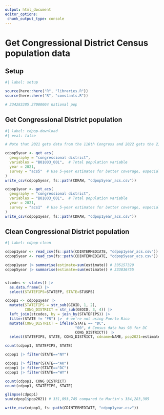 ```yaml
---
output: html_document
editor_options: 
 chunk_output_type: console
---
```


# Get Congressional District Census population data

## Setup

```r
#| label: setup

source(here::here("R", "libraries.R"))
source(here::here("R", "constants.R"))

# 334283385.27000004 national pop

```


## Get Congressional District population

```r
#| label: cdpop-download
#| eval: false

# Note that 2021 gets data from the 116th Congress and 2022 gets the 218th Congress

cdpop5year <- get_acs(
  geography = "congressional district",
  variables = "B01003_001",  # Total population variable
  year = 2021,
  survey = "acs5"  # Use 5-year estimates for better coverage, especially in smaller areas
)
write_csv(cdpop5year, fs::path(CDRAW, "cdpop5year_acs.csv"))

cdpop1year <- get_acs(
  geography = "congressional district",
  variables = "B01003_001",  # Total population variable
  year = 2021,
  survey = "acs1"  # Use 5-year estimates for better coverage, especially in smaller areas
)
write_csv(cdpop1year, fs::path(CDRAW, "cdpop1year_acs.csv"))

```

## Clean Congressional District population

```r
#| label: cdpop-clean

cdpop1year <- read_csv(fs::path(CDINTERMEDIATE, "cdpop1year_acs.csv"))
cdpop5year <- read_csv(fs::path(CDINTERMEDIATE, "cdpop5year_acs.csv"))

cdpop1year |> summarise(estimate=sum(estimate)) # 335157329
cdpop5year |> summarise(estimate=sum(estimate)) # 333036755


stcodes <- states() |> 
  as.data.frame() |> 
  select(STATEFIPS=STATEFP, STATE=STUSPS)

cdpop1 <- cdpop1year |> 
  mutate(STATEFIPS = str_sub(GEOID, 1, 2),
         CONG_DISTRICT = str_sub(GEOID, 3, 4)) |> 
  left_join(stcodes, by = join_by(STATEFIPS)) |> 
  filter(STATE != "PR") |>  # we're not using Puerto Rico
  mutate(CONG_DISTRICT = ifelse(STATE == "DC",
                                "00", # Census data has 98 for DC
                                CONG_DISTRICT)) |> 
  select(STATEFIPS, STATE, CONG_DISTRICT, cdname=NAME, pop2021=estimate)

count(cdpop1, STATEFIPS, STATE)

cdpop1 |> filter(STATE=="NY")

cdpop1 |> filter(STATE=="AK")
cdpop1 |> filter(STATE=="DC")
cdpop1 |> filter(STATE=="WY")

count(cdpop1, CONG_DISTRICT)
count(cdpop1, STATEFIPS, STATE)

glimpse(cdpop1)
sum(cdpop1$pop2021) # 331,893,745 compared to Martin's 334,283,385

write_csv(cdpop1, fs::path(CDINTERMEDIATE, "cdpop1year.csv"))
  

```



